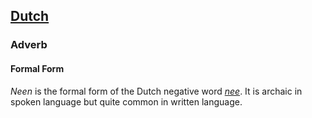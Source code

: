 ==[[Dutch]]==

===Adverb===
====Formal Form====
''Neen'' is the formal form of the Dutch negative word ''[[nee]]''. It is archaic in spoken language but quite common in written language.
